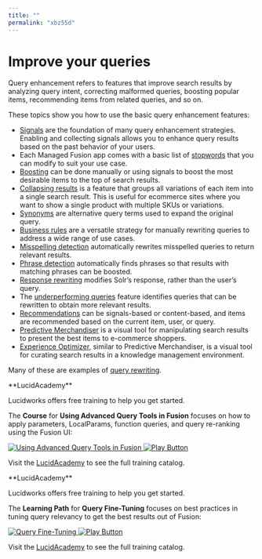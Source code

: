 ```yaml
---
title: ""
permalink: "xbz55d"
---
```


# Improve your queries

Query enhancement refers to features that improve search results by analyzing query intent, correcting malformed queries, boosting popular items, recommending items from related queries, and so on.

These topics show you how to use the basic query enhancement features:

* [Signals](/managed-fusion/5.9/ws4w2h/signals) are the foundation of many query enhancement strategies. Enabling and collecting signals allows you to enhance query results based on the past behavior of your users.
* Each Managed Fusion app comes with a basic list of [stopwords](/managed-fusion/5.9/fxjeke/stopwords-files) that you can modify to suit your use case.
* [Boosting](/managed-fusion/5.9/megfoh/boosting) can be done manually or using signals to boost the most desirable items to the top of search results.
* [Collapsing results](/managed-fusion/5.9/12t17a/collapsing-results) is a feature that groups all variations of each item into a single search result. This is useful for ecommerce sites where you want to show a single product with multiple SKUs or variations.
* [Synonyms](/managed-fusion/5.9/4h6758/synonyms) are alternative query terms used to expand the original query.
* [Business rules](/managed-fusion/5.9/03vd0y/business-rules) are a versatile strategy for manually rewriting queries to address a wide range of use cases.
* [Misspelling detection](/managed-fusion/5.9/231w02/misspelling-detection) automatically rewrites misspelled queries to return relevant results.
* [Phrase detection](/managed-fusion/5.9/olq4c4/phrase-detection) automatically finds phrases so that results with matching phrases can be boosted.
* [Response rewriting](/managed-fusion/5.9/tsjj9g/response-rewriting) modifies Solr’s response, rather than the user’s query.
* The [underperforming queries](/managed-fusion/5.9/a024os/underperforming-queries) feature identifies queries that can be rewritten to obtain more relevant results.
* [Recommendations](/managed-fusion/5.9/k90ww9/recommendations) can be signals-based or content-based, and items are recommended based on the current item, user, or query.
* [Predictive Merchandiser](/managed-fusion/5.9/74h98q/predictive-merchandiser) is a visual tool for manipulating search results to present the best items to e-commerce shoppers.
* [Experience Optimizer](/managed-fusion/5.9/0dmh9o/experience-optimizer), similar to Predictive Merchandiser, is a visual tool for curating search results in a knowledge management environment.

Many of these are examples of [query rewriting](/managed-fusion/5.9/tw7rlx/query-rewriting).

<Note>
**LucidAcademy**

Lucidworks offers free training to help you get started.

The **Course** for **Using Advanced Query Tools in Fusion** focuses on how to apply parameters, LocalParams, function queries, and query re-ranking using the Fusion UI:

<Frame>
  <a href="https://academy.lucidworks.com/using-advanced-query-tools-in-fusion" target="_blank">
    <div class="note-image-wrapper">
      <img noZoom src="/assets/images/training-covers/using-advanced-query-tools.jpg" alt="Using Advanced Query Tools in Fusion" class="note-image" />
      <img noZoom src="/images/play-btn.svg" alt="Play Button" class="note-image-overlay" />
    </div>
  </a>
</Frame>


Visit the [LucidAcademy](https://academy.lucidworks.com) to see the full training catalog.

</Note>
<Note>
**LucidAcademy**

Lucidworks offers free training to help you get started.

The **Learning Path** for **Query Fine-Tuning** focuses on best practices in tuning query relevancy to get the best results out of Fusion:

<Frame>
  <a href="https://academy.lucidworks.com/path/query-fine-tuning" target="_blank">
    <div class="note-image-wrapper">
      <img noZoom src="/assets/images/training-covers/intermediate.png" alt="Query Fine-Tuning" class="note-image" />
      <img noZoom src="/images/play-btn.svg" alt="Play Button" class="note-image-overlay" />
    </div>
  </a>
</Frame>


Visit the [LucidAcademy](https://academy.lucidworks.com) to see the full training catalog.

</Note>